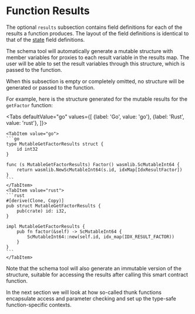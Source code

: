 
# Function Results

The optional `results` subsection contains field definitions for each of the results a
function produces. The layout of the field definitions is identical to that of
the [state](state.mdx) field definitions.

The schema tool will automatically generate a mutable structure with member variables for
proxies to each result variable in the results map. The user will be able to set the
result variables through this structure, which is passed to the function.

When this subsection is empty or completely omitted, no structure will be generated or
passed to the function.

For example, here is the structure generated for the mutable results for the `getFactor`
function:

<Tabs defaultValue="go"
    values={[
        {label: 'Go', value: 'go'},
        {label: 'Rust', value: 'rust'},
    ]}>

    <TabItem value="go">
    ```go
    type MutableGetFactorResults struct {
        id int32
    }

    func (s MutableGetFactorResults) Factor() wasmlib.ScMutableInt64 {
        return wasmlib.NewScMutableInt64(s.id, idxMap[IdxResultFactor])
    }
    ```
    </TabItem>
    <TabItem value="rust">
    ```rust
    #[derive(Clone, Copy)]
    pub struct MutableGetFactorResults {
        pub(crate) id: i32,
    }

    impl MutableGetFactorResults {
        pub fn factor(&self) -> ScMutableInt64 {
            ScMutableInt64::new(self.id, idx_map(IDX_RESULT_FACTOR))
        }
    }
    ```
    </TabItem>

</Tabs>

Note that the schema tool will also generate an immutable version of the structure,
suitable for accessing the results after calling this smart contract function.

In the next section we will look at how so-called thunk functions encapsulate access and
parameter checking and set up the type-safe function-specific contexts.
